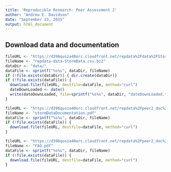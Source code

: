 ```yaml
---
title: 'Reproducible Research: Peer Assessment 2'
author: "Andrew E. Davidson"
date: "September 23, 2015"
output: html_document
---
```


## Download data and documentation 
```r
fileURL <- "https://d396qusza40orc.cloudfront.net/repdata%2Fdata%2FStormData.csv.bz2"
fileName <- "repdata-data-StormData.csv.bz2"
dataDir <- "data/"
dataFile <- sprintf("%s%s", dataDir, fileName)
if (!file.exists(dataDir)) { dir.create(dataDir)}
if (!file.exists(dataFile)) {
  download.file(fileURL, destfile=dataFile, method="curl")
  dateDownLoaded <- date()
  write(dateDownLoaded, file=sprintf("%s%s", dataDir, "dateDownLoaded.txt"))
}

fileURL <- "https://d396qusza40orc.cloudfront.net/repdata%2Fpeer2_doc%2Fpd01016005curr.pdf"
fileName <- "stormDataDocumentation.pdf"
dataFile <- sprintf("%s%s", dataDir, fileName)
if (!file.exists(dataFile)) {
  download.file(fileURL, destfile=dataFile, method="curl")
}

fileURL <- "https://d396qusza40orc.cloudfront.net/repdata%2Fpeer2_doc%2FNCDC%20Storm%20Events-FAQ%20Page.pdf"
fileName <- "FAQ.pdf"
dataFile <- sprintf("%s%s", dataDir, fileName)
if (!file.exists(dataFile)) {
  download.file(fileURL, destfile=dataFile, method="curl")
}
```
